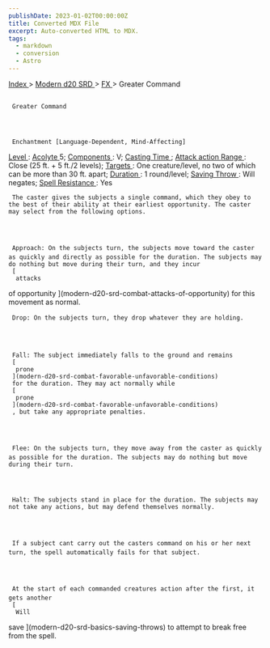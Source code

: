 ```yaml
---
publishDate: 2023-01-02T00:00:00Z
title: Converted MDX File
excerpt: Auto-converted HTML to MDX.
tags:
  - markdown
  - conversion
  - Astro
---
```


[
Index
](-index) >
[
Modern d20 SRD
](modern-d20-srd-index) >
[
FX
](modern-d20-srd-fx-index) > Greater Command

##

     Greater Command




     Enchantment [Language-Dependent, Mind-Affecting]

[
Level
](modern-d20-srd-fx-level)
:
[
Acolyte
](modern-d20-srd-classes-advanced-acolyte)
5;
[
Components
](modern-d20-srd-fx-components)
: V;
[
Casting Time
](modern-d20-srd-fx-casting-time)
;
[
Attack action
](modern-d20-srd-combat-attack-actions)
[
Range
](modern-d20-srd-fx-range)
: Close (25 ft. + 5 ft./2 levels);
[
Targets
](modern-d20-srd-fx-target)
: One creature/level, no two of which can be more than 30 ft. apart;
[
Duration
](modern-d20-srd-fx-duration)
: 1 round/level;
[
Saving Throw
](modern-d20-srd-basics-saving-throws)
: Will negates;
[
Spell Resistance
](modern-d20-srd-special-abilities-spell-resistance)
: Yes

     The caster gives the subjects a single command, which they obey to the best of their ability at their earliest opportunity. The caster may select from the following options.




     Approach: On the subjects turn, the subjects move toward the caster as quickly and directly as possible for the duration. The subjects may do nothing but move during their turn, and they incur
     [
      attacks

of opportunity
](modern-d20-srd-combat-attacks-of-opportunity)
for this movement as normal.

     Drop: On the subjects turn, they drop whatever they are holding.




     Fall: The subject immediately falls to the ground and remains
     [
      prone
     ](modern-d20-srd-combat-favorable-unfavorable-conditions)
     for the duration. They may act normally while
     [
      prone
     ](modern-d20-srd-combat-favorable-unfavorable-conditions)
     , but take any appropriate penalties.




     Flee: On the subjects turn, they move away from the caster as quickly as possible for the duration. The subjects may do nothing but move during their turn.




     Halt: The subjects stand in place for the duration. The subjects may not take any actions, but may defend themselves normally.




     If a subject cant carry out the casters command on his or her next turn, the spell automatically fails for that subject.




     At the start of each commanded creatures action after the first, it gets another
     [
      Will

save
](modern-d20-srd-basics-saving-throws)
to attempt to break free from the spell.
